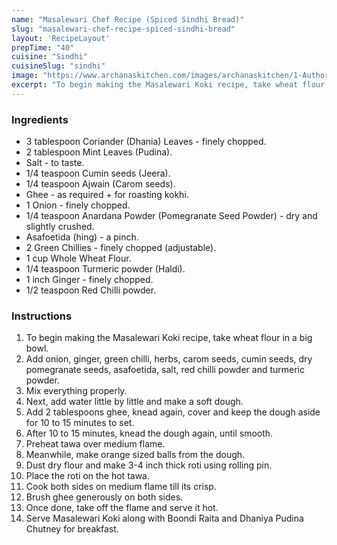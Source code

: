 ---
name: "Masalewari Chef Recipe (Spiced Sindhi Bread)"
slug: "masalewari-chef-recipe-spiced-sindhi-bread"
layout: 'RecipeLayout'
prepTime: "40"
cuisine: "Sindhi"
cuisineSlug: "sindhi"
image: "https://www.archanaskitchen.com/images/archanaskitchen/1-Author/Smitha-Kalluraya/Masalewari_Koki_Spiced_Sindhi_Roti.jpg"
excerpt: "To begin making the Masalewari Koki recipe, take wheat flour in a big bowl"
---

### Ingredients

- 3 tablespoon Coriander (Dhania) Leaves - finely chopped.
- 2 tablespoon Mint Leaves (Pudina).
- Salt - to taste.
- 1/4 teaspoon Cumin seeds (Jeera).
- 1/4 teaspoon Ajwain (Carom seeds).
- Ghee - as required + for roasting kokhi.
- 1 Onion - finely chopped.
- 1/4 teaspoon Anardana Powder (Pomegranate Seed Powder) - dry and slightly crushed.
- Asafoetida (hing) - a pinch.
- 2 Green Chillies - finely chopped (adjustable).
- 1 cup Whole Wheat Flour.
- 1/4 teaspoon Turmeric powder (Haldi).
- 1 inch Ginger - finely chopped.
- 1/2 teaspoon Red Chilli powder.

### Instructions

1. To begin making the Masalewari Koki recipe, take wheat flour in a big bowl.
1. Add onion, ginger, green chilli, herbs, carom seeds, cumin seeds, dry pomegranate seeds, asafoetida, salt, red chilli powder and turmeric powder.
1. Mix everything properly.
1. Next, add water little by little and make a soft dough.
1. Add 2 tablespoons ghee, knead again, cover and keep the dough aside for 10 to 15 minutes to set.
1. After 10 to 15 minutes, knead the dough again, until smooth.
1. Preheat tawa over medium flame.
1. Meanwhile, make orange sized balls from the dough.
1. Dust dry flour and make 3-4 inch thick roti using rolling pin.
1. Place the roti on the hot tawa.
1. Cook both sides on medium flame till its crisp.
1. Brush ghee generously on both sides.
1. Once done, take off the flame and serve it hot.
1. Serve Masalewari Koki along with Boondi Raita and Dhaniya Pudina Chutney for breakfast.
